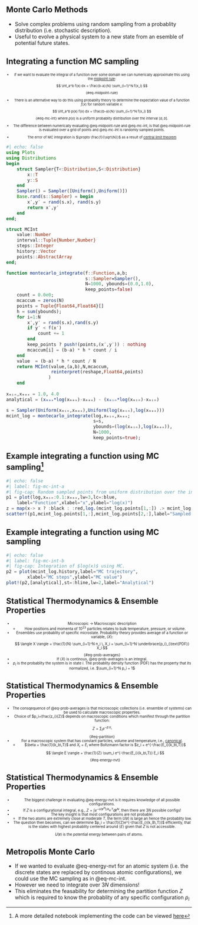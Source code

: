 
## Monte Carlo Methods

* Solve complex problems using random sampling from a probablity distribution (i.e. stochastic description).
* Useful to evolve a physical system to a new state from an esemble of potential future states.

<!-- ![Monte Carlo methods @Andersen2019](figures/Andersen2019_fig1.jpg){#fig-andersent2019-1} -->


## Integrating a function MC sampling
::: {style="font-size: 0.66em; text-align: center"}

* If we want to evaluate the integral of a function over some domain we can numerically approximate this using the [midpoint rule](https://tinyurl.com/midpoint-numerical):
$$ \int_a^b f(x) dx = \frac{b-a}{N} \sum_{i=1}^N f(x_i) $$ {#eq-midpoint-rule}

* There is an alternative way to do this using probablity theory to determine the expectation value of a function $f(x)$ for random variable $x$:
$$ \int_a^b p(x) f(x) dx = \frac{b-a}{N} \sum_{i=1}^N f(x_i) $$ {#eq-mc-int}
where $p(x)$ is a uniform probablity distribution over the interval $[a,b]$.


* The difference between numerically evaluating @eq-midpoint-rule and @eq-mc-int, is that @eq-midpoint-rule is evaluated over a grid of points and @eq-mc-int is randomly sampled points.

* The error of MC integration is $\propto \frac{1}{\sqrt{N}}$ as a result of [central limit theorem](https://en.wikipedia.org/wiki/Central_limit_theorem)

:::


```julia
#| echo: false
using Plots
using Distributions
begin
	struct Sampler{T<:Distribution,S<:Distribution}
		x::T
		y::S
	end
	Sampler() = Sampler([Uniform(),Uniform()])
	Base.rand(s::Sampler) = begin
		x′,y′ = rand(s.x), rand(s.y)
		return x′,y′
	end
end;

struct MCInt
	value::Number
	interval::Tuple{Number,Number}
	steps::Integer
	history::Vector
	points::AbstractArray
end;

function montecarlo_integrate(f::Function,a,b;
							  s::Sampler=Sampler(),
							  N=1000, ybounds=(0.0,1.0),
							  keep_points=false)
	count = 0.0e0;
	mcaccum = zeros(N)
	points = Tuple{Float64,Float64}[]
	h = sum(ybounds);
	for i=1:N
		x′,y′ = rand(s.x),rand(s.y)
		if y′ < f(x′)
			count += 1
		end
		keep_points ? push!(points,(x′,y′)) : nothing
		mcaccum[i] = (b-a) * h * count / i
	end
	value  = (b-a) * h * count / N
	return MCInt(value,(a,b),N,mcaccum,
			     reinterpret(reshape,Float64,points)
				)
	end
	
xₘᵢₙ,xₘₐₓ = 1.0, 4.0
analytical = (xₘₐₓ*log(xₘₐₓ)-xₘₐₓ) - (xₘᵢₙ*log(xₘᵢₙ)-xₘᵢₙ)

s = Sampler(Uniform(xₘᵢₙ,xₘₐₓ),Uniform(log(xₘᵢₙ),log(xₘₐₓ)))
mcint_log = montecarlo_integrate(log,xₘᵢₙ,xₘₐₓ;
								 s=s,
								 ybounds=(log(xₘᵢₙ),log(xₘₐₓ)),
 								 N=1000,
								 keep_points=true);
```

## Example integrating a function using MC sampling^[A more detailed notebook implementing the code can be viewed [here](https://stefanbringuier.github.io/PlutoNotebookBlogging/assets/notebooks/TrivialMC.html)]{auto-animate=true}


```julia
#| echo: false
#| label: fig-mc-int-a
#| fig-cap: Random sampled points from uniform distribution over the interval $[1,4]$. The black points are those that are accepted.
p1 = plot(log,xₘᵢₙ:0.1:xₘₐₓ,lw=3,lc=:blue,
	label="Function",xlabel="x",ylabel="log(x)")
z = map(x-> x ? :black : :red,log.(mcint_log.points[1,:]) .> mcint_log.points[2,:])  
scatter!(p1,mcint_log.points[1,:],mcint_log.points[2,:],label="Sampled points",mc=z,msc=nothing)
```

## Example integrating a function using MC sampling{auto-animate=true}

```julia
#| echo: false
#| label: fig-mc-int-b
#| fig-cap: Integration of $log(x)$ using MC.
p2 = plot(mcint_log.history,label="MC trajectory",
		xlabel="MC steps",ylabel="MC value")
plot!(p2,[analytical],st=:hline,lw=2,label="Analytical")
```

## Statistical Thermodynamics & Ensemble Properties {auto-animate=true}
::: {style="font-size: 0.7em; text-align: center"}

* Microscopic → Macroscopic description
	* How positions and momenta of $10^{23}$ particles relates to bulk temperature, pressure, or volume.
* Ensembles use probablity of specific microstate. Probability theory provides average of a function or variable, $\langle X \rangle$:
$$
\langle X \rangle = \frac{1}{N} \sum_{i=1}^N n_i \, X_i = \sum_{i=1}^N \underbrace{p_i}_{\text{PDF}} X_i
$${#eq-prob-averages}
* If $\langle X \rangle$ is continous, @eq-prob-averages is an integral. 
* $p_i$ is the probablity the system is in state $i$. The probablity density function (PDF) has the property that its normalized, i.e. $\sum_{i=1}^N p_i = 1$ 
:::

## Statistical Thermodynamics & Ensemble Properties {auto-animate=true}
::: {style="font-size: 0.7em; text-align: center"}
* The consqequence of @eq-prob-averages is that microscopic collections (i.e. ensemble of systems) can be used to calculate macroscopic properties.
* Choice of $p_i=\frac{z_i}{Z}$ depends on macroscopic conditions which manifest through the partition function:
$$
Z = \sum_i e^{-\beta\,X_i}
$$ {#eq-partition}
*  For a macroscopic system that has constant particles, volume and temperature, i.e., [canonical](https://en.wikipedia.org/wiki/Canonical_ensemble).
	* $\beta = \frac{1}{k_b\,T}$ and $X_i=E_i$ where Boltzmann factor is  $z_i = e^{-\frac{E_i}{k_b\,T}}$
$$
\langle E \rangle = \frac{1}{Z} \sum_i e^{-\frac{E_i}{k_b\,T}} E_i
$$ {#eq-energy-nvt}
:::

## Statistical Thermodynamics & Ensemble Properties {auto-animate=true}
::: {style="font-size: 0.7em; text-align: center"}

* The biggest challenge in evaluating @eq-energy-nvt is it requires knowledge of all possible configurations.
* If $Z$ is a configurational integral, e.g., $Z = \int e^{-U(\mathbf{r}^N)/k_B\,T} d\mathbf{r}^N$, then there are $3N$ possible configs!
* The key insight is that most configurations are not probable:
	- If the two atoms are extremely close at moderate $T$, the term $U(\mathbf{r})$ is large an hence the probablity low.
* The question then becomes, can we determine $p_i = \frac{1}{Z}e^{-\frac{E_i}{k_B\,T}}$ efficiently, that is the states with highest probablity centered around $\langle E \rangle$ given that $Z$ is not accessible.


::: aside
$U(\mathbf{r})$ is the potential energy between pairs of atoms.
:::

:::

## Metropolis Monte Carlo

* If we wanted to evaluate  @eq-energy-nvt  for an atomic system (i.e. the discrete states are replaced by continous atomic configurations), we could use the MC sampling as in @eq-mc-int.
* However we need to integrate over  $3N$ dimensions!
* This eliminates the feasability for determining the partition function $Z$ which is required to know the probablity of any specific configuration $p_i$



